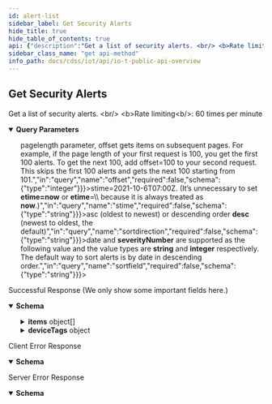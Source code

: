 ```yaml
---
id: alert-list
sidebar_label: Get Security Alerts
hide_title: true
hide_table_of_contents: true
api: {"description":"Get a list of security alerts. <br/> <b>Rate limiting<b/>: 60 times per minute","operationId":"alert-list","security":[{"X-Key-Id":[],"X-Access-Key":[]}],"tags":["IoT Public API"],"parameters":[{"description":"The customer ID to which the API call is directed","in":"query","name":"customerid","required":true,"schema":{"type":"string"}},{"description":"A field that specifies the alert type as policy_alert","in":"query","name":"type","required":false,"schema":{"type":"string"}},{"description":"A filter to retrieve only active alerts (resolved=no, the default) or resolved alerts (resolved=yes)","in":"query","name":"resolved","required":false,"schema":{"type":"string"}},{"description":"In addition to the <b>pagelength</b> parameter, offset gets items on subsequent pages. For example, if the page length of your first request is 100, you get the first 100 alerts. To get the next 100, add offset=100 to your second request. This skips the first 100 alerts and gets the next 100 starting from 101.","in":"query","name":"offset","required":false,"schema":{"type":"integer"}},{"description":"The number of items in one response; that is, in one page. The default page length for alerts is 1000 and the maximum is 1000. Setting a shorter length improves response times.","in":"query","name":"pagelength","required":false,"schema":{"type":"integer"}},{"description":"The start of a time range for alerts to retrieve. For example, <b>stime=2021-10-6T07:00Z</b>. (It’s unnecessary to set <b>etime=now</b> or <b>etime</b>=\\<time\\> because it is always treated as <b>now</b>.)","in":"query","name":"stime","required":false,"schema":{"type":"string"}},{"description":"The direction in which returned alerts are organized: ascending order <b>asc</b> (oldest to newest) or descending order <b>desc</b> (newest to oldest, the default)","in":"query","name":"sortdirection","required":false,"schema":{"type":"string"}},{"description":"The device attribute to use for sorting. <b>date</b> and <b>severityNumber</b> are supported as the following value and the value types are <b>string</b> and <b>integer</b> respectively. The default way to sort alerts is by date in descending order.","in":"query","name":"sortfield","required":false,"schema":{"type":"string"}},{"description":"Optional field setting the start of a time range for retrieving alerts that have been created in DB or updated.","in":"query","name":"updatedCreatedAfter","required":false,"schema":{"type":"string","format":"date-time"}}],"responses":{"200":{"description":"Successful Response (We only show some important fields here.)","content":{"application/json":{"schema":{"type":"object","properties":{"total":{"type":"integer","description":"The number of security alerts matching the request"},"items":{"type":"array","description":"An array containing security alerts","items":{"type":"object","properties":{"resolved":{"type":"string","description":"Whether the alert has been resolved (yes) or not (no)"},"siteid":{"type":"string","description":"The ID number that IoT Security assigns to the site for internal use"},"trafficDirection":{"type":"string","description":"The direction of the traffic on the device that triggered the alert; “inbound” if the device is a server and “outbound” if it’s a client"},"siteName":{"type":"string","description":"The name of the site where the alert occurred"},"date":{"type":"string","description":"The alert detection date"},"deviceid":{"type":"string","description":"The MAC address or IP address of a device"},"name":{"type":"string","description":"The alert name"},"severity":{"type":"string","description":"The severity level of an alert: high, medium, low, info"},"severityNumber":{"type":"integer","description":"The severity number matching the severity level: high = 4, medium = 3, low = 2, info = 1"},"type":{"type":"string","description":"The type of alert"},"description":{"type":"string","description":"The alert description"},"tenantid":{"type":"string","description":"The internal customer ID"},"zb_ticketid":{"type":"string","description":"The unique ticket ID"},"id":{"type":"string","description":"The alert ID. This is the ID to use when resolving an alert through the API."},"profile":{"type":"string","description":"The device profile to which the alert belongs"},"category":{"type":"string","description":"The device category to which the alert belongs"},"hostname":{"type":"string","description":"The hostname of the device to which the alert belongs"},"reason_history":{"type":"string","description":"The history of actions taken to investigate and resolve the alert"},"serviceLevel":{"type":"string","description":"(For MSSP only) The level of service for an MSSP customer as defined by the MSSP owner; for example: Tier 1, Tier 2, Tier 3; or Platinum, Gold, Silver."}}}},"deviceTags":{"type":"object","description":"A list of device tags","properties":{"id":{"type":"object","description":"The ID numbers of user-defined tags","properties":{"deviceid":{"type":"string","description":"deviceid is the Key for the DeviceTagMapping"},"tagIdList":{"type":"array","description":"List of Tag IDs"},"allTags":{"type":"array","description":"List of Tagtype-TagValue pairs for the Device","items":{"type":"object","properties":{"tagType":{"type":"string","description":"The key for a user-defined tag"},"tagValue":{"type":"string","description":"The value of the tag key for a user-defined tag"},"tagId":{"type":"string","description":"The ID of a user-defined tag"}}}}}}}}}},"examples":{"securityAlertsResponseExample":{"value":{"total":1,"items":[{"resolved'":"no","date'":"2020-05-12T01:23:10.630Z","deviceid'":"18:65:90:cd:88:0d","name'":"zingcloud alert bg job integration test at 1589246590630","severity'":"high","severityNumber'":4,"type'":"policy_alert","description'":"The baseline policy defines a criteria to match normal connections between devices in two different networks or device groups. It is a positive detection if connections outside of this definition are observed.","tenantid'":"acmecorp","zb_ticketid":"alert-hNMleG1nW","id":"5eb9fa8127b736d82bf7840a","profile":"Macintosh-MacPro","category":"Personal Computer","hostname":"cntl-201-2","internal_hostname":"cntl-201-2","siteid":"0","serviceLevel'":"","reason_history":[],"msg'":{"severity":"high","description":"The baseline policy defines criteria to match normal connections between devices in two different networks or device groups. It is a positive detection if connections outside of this definition are observed.","name":"zingcloud alert bg job integration test at 1589246590630","id":"hNMleG1nW","ruleid":"5a26f169c8272f0b00c5ef1a","zb_ticketid":"alert-hNMleG1nW","hostname":"unknown"}}],"deviceTags":{"00:0e:dd:51:aa:f2":{"deviceid":"00:0e:dd:51:aa:f2","tagIdList":["6030135777a1d6fb488e26ad","60301332ff1679e9481b62a6","602ca12179bc780a2333895d","603012a37ebd56bc48921703","603012c976a6c0da487530b3","PurdueLevel5","PurdueLevel4"],"allTags":[{"tagType":"TestFilter","tagValue":"withTagInLocalFilter5","tagId":"6030135777a1d6fb488e26ad"},{"tagType":"TestFilter","tagValue":"withTagInLocalFilter4","tagId":"60301332ff1679e9481b62a6"}]}}}}}}}},"4XX":{"description":"Client Error Response","content":{"application/json":{"schema":{"type":"object","properties":{"code":{"type":"string","description":"STATUS_CODE"},"msg":{"type":"string","description":"GENERAL_MESSAGE"}}},"examples":{"Bad Request":{"value":{"code":400,"msg":"Bad Request. This occurs when an HTTP request contains an invalid query string."}},"Forbidden access":{"value":{"code":403,"msg":"Forbidden access. Either the provided API key is invalid or it does not have the required RBAC permissions to run this API."}},"Too many requests":{"value":{"code":429,"msg":"Too many requests. The number of requests for device details for a single device exceeded the rate limit of 180 queries per minute per tenant."}}}}}},"5XX":{"description":"Server Error Response","content":{"application/json":{"schema":{"type":"object","properties":{"code":{"type":"string","description":"STATUS_CODE"},"msg":{"type":"string","description":"GENERAL_MESSAGE"}}},"examples":{"securityAlertsResponseExample":{"value":{"code":500,"msg":"Internal server error. A unified status for API communication type errors."}}}}}}},"method":"get","path":"/pub/v4.0/alert/list","servers":[{"url":"https://{customer-name}.iot.paloaltonetworks.com"}],"securitySchemes":{"X-Key-Id":{"description":"Your API header requires X-Key-Id for authentication.","type":"apiKey","in":"header","name":"X-Key-Id"},"X-Access-Key":{"description":"Your API header requires X-Key-Key for authentication.","type":"apiKey","in":"header","name":"X-Access-Key"}},"info":{"description":"Please refer [IoT Public API Authentication](iot-public-api-headers) to know how to get API Key<br/>\n","title":"IoT Public API Overview","version":"v4.0","contact":{}},"postman":{"name":"Get Security Alerts","description":{"content":"Get a list of security alerts. <br/> <b>Rate limiting<b/>: 60 times per minute","type":"text/plain"},"url":{"path":["pub","v4.0","alert","list"],"host":["{{baseUrl}}"],"query":[{"disabled":false,"description":{"content":"(Required) The customer ID to which the API call is directed","type":"text/plain"},"key":"customerid","value":""},{"disabled":false,"description":{"content":"A field that specifies the alert type as policy_alert","type":"text/plain"},"key":"type","value":""},{"disabled":false,"description":{"content":"A filter to retrieve only active alerts (resolved=no, the default) or resolved alerts (resolved=yes)","type":"text/plain"},"key":"resolved","value":""},{"disabled":false,"description":{"content":"In addition to the <b>pagelength</b> parameter, offset gets items on subsequent pages. For example, if the page length of your first request is 100, you get the first 100 alerts. To get the next 100, add offset=100 to your second request. This skips the first 100 alerts and gets the next 100 starting from 101.","type":"text/plain"},"key":"offset","value":""},{"disabled":false,"description":{"content":"The number of items in one response; that is, in one page. The default page length for alerts is 1000 and the maximum is 1000. Setting a shorter length improves response times.","type":"text/plain"},"key":"pagelength","value":""},{"disabled":false,"description":{"content":"The start of a time range for alerts to retrieve. For example, <b>stime=2021-10-6T07:00Z</b>. (It’s unnecessary to set <b>etime=now</b> or <b>etime</b>=\\<time\\> because it is always treated as <b>now</b>.)","type":"text/plain"},"key":"stime","value":""},{"disabled":false,"description":{"content":"The direction in which returned alerts are organized: ascending order <b>asc</b> (oldest to newest) or descending order <b>desc</b> (newest to oldest, the default)","type":"text/plain"},"key":"sortdirection","value":""},{"disabled":false,"description":{"content":"The device attribute to use for sorting. <b>date</b> and <b>severityNumber</b> are supported as the following value and the value types are <b>string</b> and <b>integer</b> respectively. The default way to sort alerts is by date in descending order.","type":"text/plain"},"key":"sortfield","value":""},{"disabled":false,"description":{"content":"Optional field setting the start of a time range for retrieving alerts that have been created in DB or updated.","type":"text/plain"},"key":"updatedCreatedAfter","value":""}],"variable":[]},"header":[{"key":"Accept","value":"application/json"}],"method":"GET","auth":{"type":"apikey","apikey":[{"type":"any","value":"X-Key-Id","key":"key"},{"type":"any","value":"<API Key>","key":"value"},{"type":"any","value":"header","key":"in"}]}}}
sidebar_class_name: "get api-method"
info_path: docs/cdss/iot/api/io-t-public-api-overview
---
```



## Get Security Alerts



Get a list of security alerts. &lt;br/&gt; &lt;b&gt;Rate limiting&lt;b/&gt;: 60 times per minute

<details style={{"marginBottom":"1rem"}} data-collapsed={false} open={true}><summary style={{}}><strong>Query Parameters</strong></summary><div><ul><ParamsItem className={"paramsItem"} param={{"description":"The customer ID to which the API call is directed","in":"query","name":"customerid","required":true,"schema":{"type":"string"}}}></ParamsItem><ParamsItem className={"paramsItem"} param={{"description":"A field that specifies the alert type as policy_alert","in":"query","name":"type","required":false,"schema":{"type":"string"}}}></ParamsItem><ParamsItem className={"paramsItem"} param={{"description":"A filter to retrieve only active alerts (resolved=no, the default) or resolved alerts (resolved=yes)","in":"query","name":"resolved","required":false,"schema":{"type":"string"}}}></ParamsItem><ParamsItem className={"paramsItem"} param={{"description":"In addition to the <b>pagelength</b> parameter, offset gets items on subsequent pages. For example, if the page length of your first request is 100, you get the first 100 alerts. To get the next 100, add offset=100 to your second request. This skips the first 100 alerts and gets the next 100 starting from 101.","in":"query","name":"offset","required":false,"schema":{"type":"integer"}}}></ParamsItem><ParamsItem className={"paramsItem"} param={{"description":"The number of items in one response; that is, in one page. The default page length for alerts is 1000 and the maximum is 1000. Setting a shorter length improves response times.","in":"query","name":"pagelength","required":false,"schema":{"type":"integer"}}}></ParamsItem><ParamsItem className={"paramsItem"} param={{"description":"The start of a time range for alerts to retrieve. For example, <b>stime=2021-10-6T07:00Z</b>. (It’s unnecessary to set <b>etime=now</b> or <b>etime</b>=\\<time\\> because it is always treated as <b>now</b>.)","in":"query","name":"stime","required":false,"schema":{"type":"string"}}}></ParamsItem><ParamsItem className={"paramsItem"} param={{"description":"The direction in which returned alerts are organized: ascending order <b>asc</b> (oldest to newest) or descending order <b>desc</b> (newest to oldest, the default)","in":"query","name":"sortdirection","required":false,"schema":{"type":"string"}}}></ParamsItem><ParamsItem className={"paramsItem"} param={{"description":"The device attribute to use for sorting. <b>date</b> and <b>severityNumber</b> are supported as the following value and the value types are <b>string</b> and <b>integer</b> respectively. The default way to sort alerts is by date in descending order.","in":"query","name":"sortfield","required":false,"schema":{"type":"string"}}}></ParamsItem><ParamsItem className={"paramsItem"} param={{"description":"Optional field setting the start of a time range for retrieving alerts that have been created in DB or updated.","in":"query","name":"updatedCreatedAfter","required":false,"schema":{"type":"string","format":"date-time"}}}></ParamsItem></ul></div></details><div><ApiTabs><TabItem label={"200"} value={"200"}><div>

Successful Response (We only show some important fields here.)

</div><div><MimeTabs groupId={"mime-type"}><TabItem label={"application/json"} value={"application/json"}><SchemaTabs groupId={"schema-tabs"}><TabItem label={"Schema"} value={"Schema"}><details style={{}} data-collapsed={false} open={true}><summary style={{"textAlign":"left"}}><strong>Schema</strong></summary><div style={{"textAlign":"left","marginLeft":"1rem"}}></div><ul style={{"marginLeft":"1rem"}}><SchemaItem collapsible={false} name={"total"} required={false} schemaDescription={"The number of security alerts matching the request"} schemaName={"integer"} qualifierMessage={undefined} defaultValue={undefined}></SchemaItem><SchemaItem collapsible={true} className={"schemaItem"}><details style={{}}><summary style={{}}><strong>items</strong><span style={{"opacity":"0.6"}}> object[]</span></summary><div style={{"marginLeft":"1rem"}}><div style={{"marginTop":".5rem","marginBottom":".5rem"}}>

An array containing security alerts

</div><SchemaItem collapsible={false} name={"resolved"} required={false} schemaDescription={"Whether the alert has been resolved (yes) or not (no)"} schemaName={"string"} qualifierMessage={undefined} defaultValue={undefined}></SchemaItem><SchemaItem collapsible={false} name={"siteid"} required={false} schemaDescription={"The ID number that IoT Security assigns to the site for internal use"} schemaName={"string"} qualifierMessage={undefined} defaultValue={undefined}></SchemaItem><SchemaItem collapsible={false} name={"trafficDirection"} required={false} schemaDescription={"The direction of the traffic on the device that triggered the alert; “inbound” if the device is a server and “outbound” if it’s a client"} schemaName={"string"} qualifierMessage={undefined} defaultValue={undefined}></SchemaItem><SchemaItem collapsible={false} name={"siteName"} required={false} schemaDescription={"The name of the site where the alert occurred"} schemaName={"string"} qualifierMessage={undefined} defaultValue={undefined}></SchemaItem><SchemaItem collapsible={false} name={"date"} required={false} schemaDescription={"The alert detection date"} schemaName={"string"} qualifierMessage={undefined} defaultValue={undefined}></SchemaItem><SchemaItem collapsible={false} name={"deviceid"} required={false} schemaDescription={"The MAC address or IP address of a device"} schemaName={"string"} qualifierMessage={undefined} defaultValue={undefined}></SchemaItem><SchemaItem collapsible={false} name={"name"} required={false} schemaDescription={"The alert name"} schemaName={"string"} qualifierMessage={undefined} defaultValue={undefined}></SchemaItem><SchemaItem collapsible={false} name={"severity"} required={false} schemaDescription={"The severity level of an alert: high, medium, low, info"} schemaName={"string"} qualifierMessage={undefined} defaultValue={undefined}></SchemaItem><SchemaItem collapsible={false} name={"severityNumber"} required={false} schemaDescription={"The severity number matching the severity level: high = 4, medium = 3, low = 2, info = 1"} schemaName={"integer"} qualifierMessage={undefined} defaultValue={undefined}></SchemaItem><SchemaItem collapsible={false} name={"type"} required={false} schemaDescription={"The type of alert"} schemaName={"string"} qualifierMessage={undefined} defaultValue={undefined}></SchemaItem><SchemaItem collapsible={false} name={"description"} required={false} schemaDescription={"The alert description"} schemaName={"string"} qualifierMessage={undefined} defaultValue={undefined}></SchemaItem><SchemaItem collapsible={false} name={"tenantid"} required={false} schemaDescription={"The internal customer ID"} schemaName={"string"} qualifierMessage={undefined} defaultValue={undefined}></SchemaItem><SchemaItem collapsible={false} name={"zb_ticketid"} required={false} schemaDescription={"The unique ticket ID"} schemaName={"string"} qualifierMessage={undefined} defaultValue={undefined}></SchemaItem><SchemaItem collapsible={false} name={"id"} required={false} schemaDescription={"The alert ID. This is the ID to use when resolving an alert through the API."} schemaName={"string"} qualifierMessage={undefined} defaultValue={undefined}></SchemaItem><SchemaItem collapsible={false} name={"profile"} required={false} schemaDescription={"The device profile to which the alert belongs"} schemaName={"string"} qualifierMessage={undefined} defaultValue={undefined}></SchemaItem><SchemaItem collapsible={false} name={"category"} required={false} schemaDescription={"The device category to which the alert belongs"} schemaName={"string"} qualifierMessage={undefined} defaultValue={undefined}></SchemaItem><SchemaItem collapsible={false} name={"hostname"} required={false} schemaDescription={"The hostname of the device to which the alert belongs"} schemaName={"string"} qualifierMessage={undefined} defaultValue={undefined}></SchemaItem><SchemaItem collapsible={false} name={"reason_history"} required={false} schemaDescription={"The history of actions taken to investigate and resolve the alert"} schemaName={"string"} qualifierMessage={undefined} defaultValue={undefined}></SchemaItem><SchemaItem collapsible={false} name={"serviceLevel"} required={false} schemaDescription={"(For MSSP only) The level of service for an MSSP customer as defined by the MSSP owner; for example: Tier 1, Tier 2, Tier 3; or Platinum, Gold, Silver."} schemaName={"string"} qualifierMessage={undefined} defaultValue={undefined}></SchemaItem></div></details></SchemaItem><SchemaItem collapsible={true} className={"schemaItem"}><details style={{}}><summary style={{}}><strong>deviceTags</strong><span style={{"opacity":"0.6"}}> object</span></summary><div style={{"marginLeft":"1rem"}}><div style={{"marginTop":".5rem","marginBottom":".5rem"}}>

A list of device tags

</div><SchemaItem collapsible={true} className={"schemaItem"}><details style={{}}><summary style={{}}><strong>id</strong><span style={{"opacity":"0.6"}}> object</span></summary><div style={{"marginLeft":"1rem"}}><div style={{"marginTop":".5rem","marginBottom":".5rem"}}>

The ID numbers of user-defined tags

</div><SchemaItem collapsible={false} name={"deviceid"} required={false} schemaDescription={"deviceid is the Key for the DeviceTagMapping"} schemaName={"string"} qualifierMessage={undefined} defaultValue={undefined}></SchemaItem><SchemaItem collapsible={false} name={"tagIdList"} required={false} schemaDescription={"List of Tag IDs"} schemaName={"array"} qualifierMessage={undefined} defaultValue={undefined}></SchemaItem><SchemaItem collapsible={true} className={"schemaItem"}><details style={{}}><summary style={{}}><strong>allTags</strong><span style={{"opacity":"0.6"}}> object[]</span></summary><div style={{"marginLeft":"1rem"}}><div style={{"marginTop":".5rem","marginBottom":".5rem"}}>

List of Tagtype-TagValue pairs for the Device

</div><SchemaItem collapsible={false} name={"tagType"} required={false} schemaDescription={"The key for a user-defined tag"} schemaName={"string"} qualifierMessage={undefined} defaultValue={undefined}></SchemaItem><SchemaItem collapsible={false} name={"tagValue"} required={false} schemaDescription={"The value of the tag key for a user-defined tag"} schemaName={"string"} qualifierMessage={undefined} defaultValue={undefined}></SchemaItem><SchemaItem collapsible={false} name={"tagId"} required={false} schemaDescription={"The ID of a user-defined tag"} schemaName={"string"} qualifierMessage={undefined} defaultValue={undefined}></SchemaItem></div></details></SchemaItem></div></details></SchemaItem></div></details></SchemaItem></ul></details></TabItem><TabItem label={"Example (from schema)"} value={"Example (from schema)"}><ResponseSamples responseExample={"{\n  \"total\": 0,\n  \"items\": [\n    {\n      \"resolved\": \"string\",\n      \"siteid\": \"string\",\n      \"trafficDirection\": \"string\",\n      \"siteName\": \"string\",\n      \"date\": \"string\",\n      \"deviceid\": \"string\",\n      \"name\": \"string\",\n      \"severity\": \"string\",\n      \"severityNumber\": 0,\n      \"type\": \"string\",\n      \"description\": \"string\",\n      \"tenantid\": \"string\",\n      \"zb_ticketid\": \"string\",\n      \"id\": \"string\",\n      \"profile\": \"string\",\n      \"category\": \"string\",\n      \"hostname\": \"string\",\n      \"reason_history\": \"string\",\n      \"serviceLevel\": \"string\"\n    }\n  ],\n  \"deviceTags\": {\n    \"id\": {\n      \"deviceid\": \"string\",\n      \"tagIdList\": [\n        null\n      ],\n      \"allTags\": [\n        {\n          \"tagType\": \"string\",\n          \"tagValue\": \"string\",\n          \"tagId\": \"string\"\n        }\n      ]\n    }\n  }\n}"} language={"json"}></ResponseSamples></TabItem><TabItem label={"Security Alerts Response Example"} value={"Security Alerts Response Example"}><ResponseSamples responseExample={"{\n  \"total\": 1,\n  \"items\": [\n    {\n      \"resolved'\": \"no\",\n      \"date'\": \"2020-05-12T01:23:10.630Z\",\n      \"deviceid'\": \"18:65:90:cd:88:0d\",\n      \"name'\": \"zingcloud alert bg job integration test at 1589246590630\",\n      \"severity'\": \"high\",\n      \"severityNumber'\": 4,\n      \"type'\": \"policy_alert\",\n      \"description'\": \"The baseline policy defines a criteria to match normal connections between devices in two different networks or device groups. It is a positive detection if connections outside of this definition are observed.\",\n      \"tenantid'\": \"acmecorp\",\n      \"zb_ticketid\": \"alert-hNMleG1nW\",\n      \"id\": \"5eb9fa8127b736d82bf7840a\",\n      \"profile\": \"Macintosh-MacPro\",\n      \"category\": \"Personal Computer\",\n      \"hostname\": \"cntl-201-2\",\n      \"internal_hostname\": \"cntl-201-2\",\n      \"siteid\": \"0\",\n      \"serviceLevel'\": \"\",\n      \"reason_history\": [],\n      \"msg'\": {\n        \"severity\": \"high\",\n        \"description\": \"The baseline policy defines criteria to match normal connections between devices in two different networks or device groups. It is a positive detection if connections outside of this definition are observed.\",\n        \"name\": \"zingcloud alert bg job integration test at 1589246590630\",\n        \"id\": \"hNMleG1nW\",\n        \"ruleid\": \"5a26f169c8272f0b00c5ef1a\",\n        \"zb_ticketid\": \"alert-hNMleG1nW\",\n        \"hostname\": \"unknown\"\n      }\n    }\n  ],\n  \"deviceTags\": {\n    \"00:0e:dd:51:aa:f2\": {\n      \"deviceid\": \"00:0e:dd:51:aa:f2\",\n      \"tagIdList\": [\n        \"6030135777a1d6fb488e26ad\",\n        \"60301332ff1679e9481b62a6\",\n        \"602ca12179bc780a2333895d\",\n        \"603012a37ebd56bc48921703\",\n        \"603012c976a6c0da487530b3\",\n        \"PurdueLevel5\",\n        \"PurdueLevel4\"\n      ],\n      \"allTags\": [\n        {\n          \"tagType\": \"TestFilter\",\n          \"tagValue\": \"withTagInLocalFilter5\",\n          \"tagId\": \"6030135777a1d6fb488e26ad\"\n        },\n        {\n          \"tagType\": \"TestFilter\",\n          \"tagValue\": \"withTagInLocalFilter4\",\n          \"tagId\": \"60301332ff1679e9481b62a6\"\n        }\n      ]\n    }\n  }\n}"} language={"json"}></ResponseSamples></TabItem></SchemaTabs></TabItem></MimeTabs></div></TabItem><TabItem label={"4XX"} value={"4XX"}><div>

Client Error Response

</div><div><MimeTabs groupId={"mime-type"}><TabItem label={"application/json"} value={"application/json"}><SchemaTabs groupId={"schema-tabs"}><TabItem label={"Schema"} value={"Schema"}><details style={{}} data-collapsed={false} open={true}><summary style={{"textAlign":"left"}}><strong>Schema</strong></summary><div style={{"textAlign":"left","marginLeft":"1rem"}}></div><ul style={{"marginLeft":"1rem"}}><SchemaItem collapsible={false} name={"code"} required={false} schemaDescription={"STATUS_CODE"} schemaName={"string"} qualifierMessage={undefined} defaultValue={undefined}></SchemaItem><SchemaItem collapsible={false} name={"msg"} required={false} schemaDescription={"GENERAL_MESSAGE"} schemaName={"string"} qualifierMessage={undefined} defaultValue={undefined}></SchemaItem></ul></details></TabItem><TabItem label={"Example (from schema)"} value={"Example (from schema)"}><ResponseSamples responseExample={"{\n  \"code\": \"string\",\n  \"msg\": \"string\"\n}"} language={"json"}></ResponseSamples></TabItem><TabItem label={" Bad  Request"} value={" Bad  Request"}><ResponseSamples responseExample={"{\n  \"code\": 400,\n  \"msg\": \"Bad Request. This occurs when an HTTP request contains an invalid query string.\"\n}"} language={"json"}></ResponseSamples></TabItem><TabItem label={" Forbidden access"} value={" Forbidden access"}><ResponseSamples responseExample={"{\n  \"code\": 403,\n  \"msg\": \"Forbidden access. Either the provided API key is invalid or it does not have the required RBAC permissions to run this API.\"\n}"} language={"json"}></ResponseSamples></TabItem><TabItem label={" Too many requests"} value={" Too many requests"}><ResponseSamples responseExample={"{\n  \"code\": 429,\n  \"msg\": \"Too many requests. The number of requests for device details for a single device exceeded the rate limit of 180 queries per minute per tenant.\"\n}"} language={"json"}></ResponseSamples></TabItem></SchemaTabs></TabItem></MimeTabs></div></TabItem><TabItem label={"5XX"} value={"5XX"}><div>

Server Error Response

</div><div><MimeTabs groupId={"mime-type"}><TabItem label={"application/json"} value={"application/json"}><SchemaTabs groupId={"schema-tabs"}><TabItem label={"Schema"} value={"Schema"}><details style={{}} data-collapsed={false} open={true}><summary style={{"textAlign":"left"}}><strong>Schema</strong></summary><div style={{"textAlign":"left","marginLeft":"1rem"}}></div><ul style={{"marginLeft":"1rem"}}><SchemaItem collapsible={false} name={"code"} required={false} schemaDescription={"STATUS_CODE"} schemaName={"string"} qualifierMessage={undefined} defaultValue={undefined}></SchemaItem><SchemaItem collapsible={false} name={"msg"} required={false} schemaDescription={"GENERAL_MESSAGE"} schemaName={"string"} qualifierMessage={undefined} defaultValue={undefined}></SchemaItem></ul></details></TabItem><TabItem label={"Example (from schema)"} value={"Example (from schema)"}><ResponseSamples responseExample={"{\n  \"code\": \"string\",\n  \"msg\": \"string\"\n}"} language={"json"}></ResponseSamples></TabItem><TabItem label={"Security Alerts Response Example"} value={"Security Alerts Response Example"}><ResponseSamples responseExample={"{\n  \"code\": 500,\n  \"msg\": \"Internal server error. A unified status for API communication type errors.\"\n}"} language={"json"}></ResponseSamples></TabItem></SchemaTabs></TabItem></MimeTabs></div></TabItem></ApiTabs></div>
      